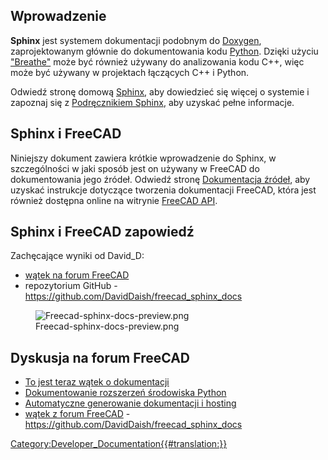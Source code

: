 <languages/>

<span id="Introduction"></span>
==Wprowadzenie==

'''Sphinx''' jest systemem dokumentacji podobnym do [[Doxygen/pl|Doxygen]], zaprojektowanym głównie do dokumentowania kodu [[Python|Python]]. Dzięki użyciu [https://github.com/michaeljones/breathe "Breathe"] może być również używany do analizowania kodu C++, więc może być używany w projektach łączących C++ i Python.

Odwiedź stronę domową [https://www.sphinx-doc.org/en/master/ Sphinx], aby dowiedzieć się więcej o systemie i zapoznaj się z [https://www.sphinx-doc.org/en/master/contents.html Podręcznikiem Sphinx], aby uzyskać pełne informacje.

<span id="Sphinx_and_FreeCAD"></span>
==Sphinx i FreeCAD==

Niniejszy dokument zawiera krótkie wprowadzenie do Sphinx, w szczególności w jaki sposób jest on używany w FreeCAD do dokumentowania jego źródeł. Odwiedź stronę [[Source_documentation/pl|Dokumentacja źródeł]], aby uzyskać instrukcje dotyczące tworzenia dokumentacji FreeCAD, która jest również dostępna online na witrynie [https://www.freecadweb.org/api/ FreeCAD API].


== Sphinx i FreeCAD zapowiedź ==
Zachęcające wyniki od David_D:

* [https://forum.freecad.org/viewtopic.php?p=411563#p411563 wątek na forum FreeCAD]
* repozytorium GitHub - https://github.com/DavidDaish/freecad_sphinx_docs

[[File:Freecad-sphinx-docs-preview.png]]

== Dyskusja na forum FreeCAD ==
* [https://forum.freecad.org/viewtopic.php?f=23&t=44612#p381168 To jest teraz wątek o dokumentacji]
* [https://forum.freecad.org/viewtopic.php?f=22&t=47132&p=405381#p405379 Dokumentowanie rozszerzeń środowiska Python]
* [https://forum.freecad.org/viewtopic.php?f=8&t=47229 Automatyczne generowanie dokumentacji i hosting]
* [https://forum.freecad.org/viewtopic.php?p=411563#p411563 wątek z forum FreeCAD] - https://github.com/DavidDaish/freecad_sphinx_docs

[[Category:Developer_Documentation{{#translation:}}]]